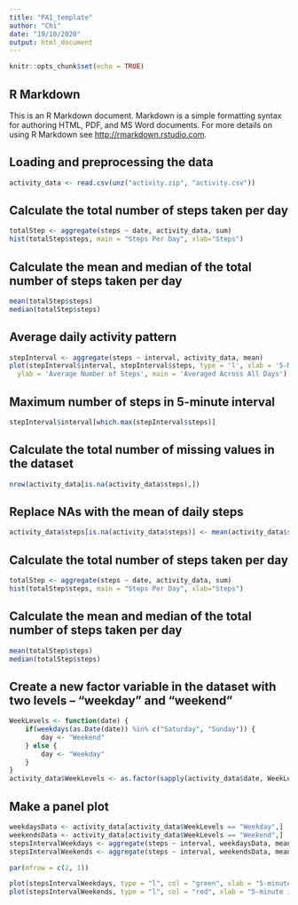 ```yaml
---
title: "PA1_template"
author: "Chi"
date: "19/10/2020"
output: html_document
---
```


```r
knitr::opts_chunk$set(echo = TRUE)
```

## R Markdown

This is an R Markdown document. Markdown is a simple formatting syntax for authoring HTML, PDF, and MS Word documents. For more details on using R Markdown see <http://rmarkdown.rstudio.com>.

## Loading and preprocessing the data
```r
activity_data <- read.csv(unz("activity.zip", "activity.csv"))
```

## Calculate the total number of steps taken per day
```r
totalStep <- aggregate(steps ~ date, activity_data, sum)
hist(totalStep$steps, main = "Steps Per Day", xlab="Steps")

```

## Calculate the mean and median of the total number of steps taken per day
```r
mean(totalStep$steps)
median(totalStep$steps)
```

## Average daily activity pattern
```r
stepInterval <- aggregate(steps ~ interval, activity_data, mean)
plot(stepInterval$interval, stepInterval$steps, type = 'l', xlab = '5-Minute Interval', 
  ylab = 'Average Number of Steps', main = 'Averaged Across All Days')
```

## Maximum number of steps in 5-minute interval
```r
stepInterval$interval[which.max(stepInterval$steps)]
```

## Calculate the total number of missing values in the dataset
```r
nrow(activity_data[is.na(activity_data$steps),])
```

## Replace NAs with the mean of daily steps
```r
activity_data$steps[is.na(activity_data$steps)] <- mean(activity_data$steps[!is.na(activity_data$steps)])
```

## Calculate the total number of steps taken per day
```r
totalStep <- aggregate(steps ~ date, activity_data, sum)
hist(totalStep$steps, main = "Steps Per Day", xlab="Steps")
```

## Calculate the mean and median of the total number of steps taken per day
```r
mean(totalStep$steps)
median(totalStep$steps)
```

## Create a new factor variable in the dataset with two levels – “weekday” and “weekend”
```r
WeekLevels <- function(date) {
	if(weekdays(as.Date(date)) %in% c("Saturday", "Sunday")) {
		day <- "Weekend"
	} else {
		day <- "Weekday"
	}
}
activity_data$WeekLevels <- as.factor(sapply(activity_data$date, WeekLevels))
```

## Make a panel plot
```r
weekdaysData <- activity_data[activity_data$WeekLevels == "Weekday",]
weekendsData <- activity_data[activity_data$WeekLevels == "Weekend",]
stepsIntervalWeekdays <- aggregate(steps ~ interval, weekdaysData, mean)
stepsIntervalWeekends <- aggregate(steps ~ interval, weekendsData, mean)

par(mfrow = c(2, 1))

plot(stepsIntervalWeekdays, type = "l", col = "green", xlab = "5-minute interval", ylab="Average Number of Steps", main = "Weekdays")
plot(stepsIntervalWeekends, type = "l", col = "red", xlab = "5-minute interval", ylab="Average Number of Steps", main = "Weekends")
```
